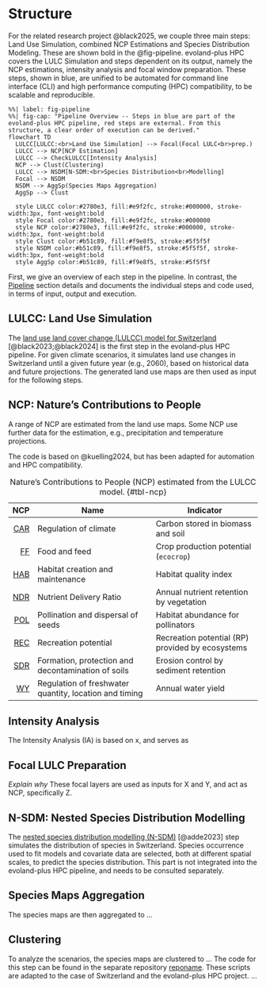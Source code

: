 # Structure

For the related research project @black2025, we couple three main
steps:
Land Use Simulation,
combined NCP Estimations and
Species Distribution Modeling.
These are shown bold in the @fig-pipeline.
evoland-plus HPC covers the LULC Simulation and steps dependent on its output,
namely the NCP estimations, intensity analysis and focal window preparation.
These steps, shown in blue, are unified to be automated for
command line interface (CLI) and high performance computing (HPC) compatibility,
to be scalable and reproducible.

```mermaid
%%| label: fig-pipeline
%%| fig-cap: "Pipeline Overview -- Steps in blue are part of the evoland-plus HPC pipeline, red steps are external. From this structure, a clear order of execution can be derived."
flowchart TD
  LULCC[LULCC:<br>Land Use Simulation] --> Focal(Focal LULC<br>prep.)
  LULCC --> NCP[NCP Estimation]
  LULCC --> CheckLULCC[Intensity Analysis]
  NCP --> Clust(Clustering)
  LULCC --> NSDM[N-SDM:<br>Species Distribution<br>Modelling]
  Focal --> NSDM
  NSDM --> AggSp(Species Maps Aggregation)
  AggSp --> Clust

  style LULCC color:#2780e3, fill:#e9f2fc, stroke:#000000, stroke-width:3px, font-weight:bold
  style Focal color:#2780e3, fill:#e9f2fc, stroke:#000000
  style NCP color:#2780e3, fill:#e9f2fc, stroke:#000000, stroke-width:3px, font-weight:bold
  style Clust color:#b51c89, fill:#f9e8f5, stroke:#5f5f5f
  style NSDM color:#b51c89, fill:#f9e8f5, stroke:#5f5f5f, stroke-width:3px, font-weight:bold
  style AggSp color:#b51c89, fill:#f9e8f5, stroke:#5f5f5f
```

[//]: # (TODO: Update the figure)

First, we give an overview of each step in the pipeline.
In contrast, the [Pipeline](#pipeline) section details and documents the
individual steps and code used, in terms of input, output and execution.

## LULCC: Land Use Simulation
The [land use land cover change (LULCC) model for Switzerland](https://github.com/blenback/LULCC-CH)
[@black2023;@black2024] is the first step in the evoland-plus HPC pipeline.
For given climate scenarios, it simulates land use changes in Switzerland
until a given future year (e.g., 2060),
based on historical data and future projections.
The generated land use maps are then used as input for the following steps.


## NCP: Nature's Contributions to People
A range of NCP are estimated from the land use maps.
Some NCP use further data for the estimation,
e.g., precipitation and temperature projections.

The code is based on @kuelling2024,
but has been adapted for automation and HPC compatibility.


|         NCP | Name                                                   | Indicator                                        |
|------------:|--------------------------------------------------------|--------------------------------------------------|
| [CAR](#CAR) | Regulation of climate                                  | Carbon stored in biomass and soil                |
|   [FF](#FF) | Food and feed                                          | Crop production potential (`ecocrop`)            |
| [HAB](#HAB) | Habitat creation and maintenance                       | Habitat quality index                            |
| [NDR](#NDR) | Nutrient Delivery Ratio                                | Annual nutrient retention by vegetation          |
| [POL](#POL) | Pollination and dispersal of seeds                     | Habitat abundance for pollinators                |
| [REC](#REC) | Recreation potential                                   | Recreation potential (RP) provided by ecosystems |
| [SDR](#SDR) | Formation, protection and decontamination of soils     | Erosion control by sediment retention            |
|   [WY](#WY) | Regulation of freshwater quantity, location and timing | Annual water yield                               |

: Nature's Contributions to People (NCP) estimated from the LULCC model.
{#tbl-ncp}


## Intensity Analysis

The Intensity Analysis (IA) is based on x,
and serves as


## Focal LULC Preparation

_Explain why_
These focal layers are used as inputs for X and Y,
and act as NCP, specifically Z.


## N-SDM: Nested Species Distribution Modelling

The [nested species distribution modelling (N-SDM)](https://github.com/N-SDM/N-SDM) [@adde2023]
step simulates the distribution of species in Switzerland.
Species occurrence used to fit models and covariate data are selected,
both at different spatial scales, to predict the species distribution.
This part is not integrated into the evoland-plus HPC pipeline,
and needs to be consulted separately.

## Species Maps Aggregation

The species maps are then aggregated to ...


## Clustering

To analyze the scenarios, the species maps are clustered to ...
The code for this step can be found in the separate repository
[reponame](https://github.com/blenback/reponame).
These scripts are adapted to the case of Switzerland and the evoland-plus HPC project.
...
